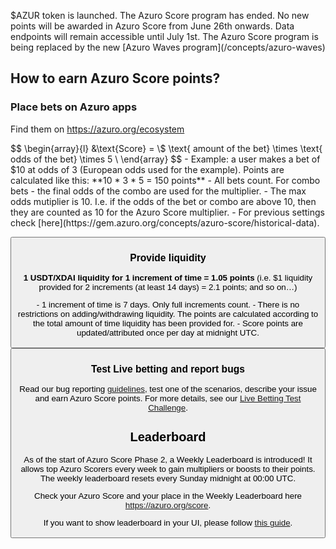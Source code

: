
<PageHeadline
  title="Azuro Score"
  subTitle="Azuro Score points will be convertible into $AZUR tokens after the $AZUR token is launched"
/>


<Callout type="feature">
  $AZUR token is launched. The Azuro Score program has ended. No new points will be awarded in Azuro Score from June 26th onwards.
  Data endpoints will remain accessible until July 1st. The Azuro Score program is being replaced by the new [Azuro Waves program](/concepts/azuro-waves)
</Callout>


## How to earn Azuro Score points?

### Place bets on Azuro apps

Find them on https://azuro.org/ecosystem

<Formula>
$$
\begin{array}{l}
&\text{Score} = \$ \text{ amount of the bet} \times \text{ odds of the bet} \times 5 \
\end{array}
$$
</Formula>

<Callout type="info">
  - Example: a user makes a bet of $10 at odds of 3 (European odds used for the example). Points are calculated like this: **10 * 3 * 5 = 150 points**
  - All bets count. For combo bets - the final odds of the combo are used for the multiplier.
  - The max odds mutiplier is 10. I.e. if the odds of the bet or combo are above 10, then they are counted as 10 for the Azuro Score multiplier.
  - For previous settings check [here](https://gem.azuro.org/concepts/azuro-score/historical-data).
</Callout>

<Button
  className="mt-6"
  title="Go to Frontends"
  toTab="https://azuro.org/ecosystem"
/>


### Provide liquidity

**1 USDT/XDAI liquidity for 1 increment of time = 1.05 points** (i.e. \$1 liquidity provided for 2 increments
(at least 14 days) = 2.1 points; and so on…)

<Callout type="info">
  - 1 increment of time is 7 days. Only full increments count.
  - There is no restrictions on adding/withdrawing liquidity. The points are calculated according to the total amount of time liquidity has been provided for.
  - Score points are updated/attributed once per day at midnight UTC.
</Callout>


<Button
  className="mt-6"
  title="Go to Liquidity Pools"
  toTab="https://www.azuro.org/liquidity"
/>

### Test Live betting and report bugs

Read our bug reporting [guidelines](/community/live-betting-test-challenge), test one of the scenarios, describe your issue and earn Azuro Score points.
For more details, see our [Live Betting Test Challenge](/community/live-betting-test-challenge).


## Leaderboard

<Callout type="info">
  As of the start of Azuro Score Phase 2, a Weekly Leaderboard is introduced! It allows top Azuro Scorers every week to gain multipliers or boosts to their points. The weekly leaderboard resets every Sunday midnight at 00:00 UTC.
</Callout>

Check your Azuro Score and your place in the Weekly Leaderboard here https://azuro.org/score.

If you want to show leaderboard in your UI, please follow [this guide](/guides/azuro-score).

